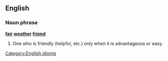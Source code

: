 ==English==

===Noun phrase===
'''[[fair]] [[weather]] [[friend]]'''
#One who is friendly (helpful, etc.) only when it is advantageous or easy. 

[[Category:English idioms]]